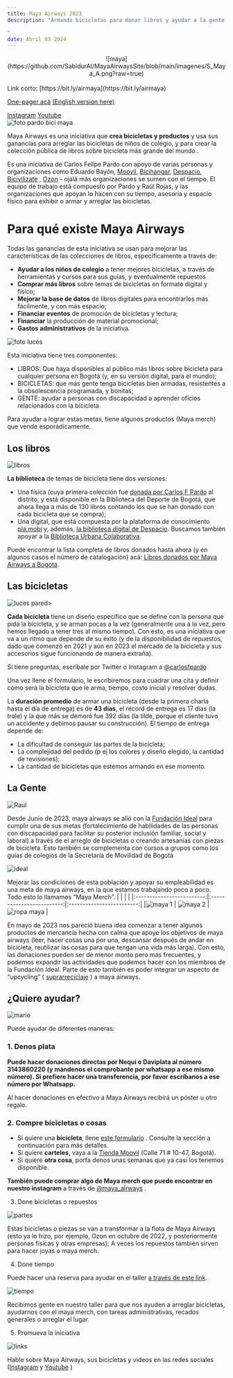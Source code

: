 ```yaml
---
title: Maya Airways 2023
description: "Armando bicicletas para donar libros y ayudar a la gente

"
date: Abril 03 2024
---
```

<div align="center">
![maya](https://github.com/SabidurAI/MayaAirwaysSite/blob/main/imagenes/S_Maya_A.png?raw=true) 
</div>
<br />
Link corto: [https://bit.ly/airmaya](https://bit.ly/airmaya)

[One-pager acá](https://docs.google.com/document/d/1Li1z238mQcPfKxUupICu4kIJ7W1W_h4TzlGs0NCGJVY/edit#) 
[(English version here)](https://docs.google.com/document/d/1ITUZwD1hASYBO-TOrwtaUYVR_t7fjb4wlYwKbfAd_8o/edit#)

[Instagram](https://instagram.com/maya_airways) 
[Youtube](https://www.youtube.com/@maya_airways)
<br />
![foto pardo bici maya](https://github.com/SabidurAI/MayaAirwaysSite/blob/main/imagenes/foto%20pardo%20bici%20maya.jpg?raw=true)

Maya Airways es una iniciativa que <b>crea bicicletas y productos</b> y usa sus ganancias para arreglar las bicicletas de niños de colegio, y para crear la colección pública de libros sobre bicicleta más grande del mundo..

Es una iniciativa de Carlos Felipe Pardo con apoyo de varias personas y organizaciones como Eduardo Bayón,  [Moovil](https://www.instagram.com/moovil_co/?hl=en), [Bicihangar](https://www.instagram.com/bicihangar/), [Despacio](https://www.despacio.org), [Bicivilizate](https://www.bicivilizate.com) , [Ozon](https://ozon.mobi) - ojalá más organizaciones se sumen con el tiempo. El equipo de trabajo está compuesto por Pardo y Raúl Rojas, y las organizaciones que apoyan lo hacen con su tiempo, asesoría y espacio físico para exhibir o armar y arreglar las bicicletas.

<h1>Para qué existe Maya Airways</h1>

Todas las ganancias de esta iniciativa se usan para mejorar las características de las colecciones de libros, específicamente a través de:
- <b>Ayudar a los niños de colegio</b> a tener mejores bicicletas, a través de herramientas y cursos para sus guías, y eventualmente repuestos
- <b>Comprar más libros</b> sobre temas de bicicletas en formato digital y físico;
- <b>Mejorar la base de datos</b> de libros digitales para encontrarlos más fácilmente, y con más espacio;
- <b>Financiar eventos</b> de promoción de bicicletas y lectura;
- <b>Financiar</b> la producción de material promocional;
- <b>Gastos administrativos</b> de la iniciativa.

![foto luces](https://github.com/SabidurAI/MayaAirwaysSite/blob/main/imagenes/foto%20luces.jpg?raw=true)

Esta iniciativa tiene tres componentes:
- LIBROS: Que haya disponibles al público más libros sobre bicicleta para cualquier persona en Bogotá (y, en su versión digital, para el mundo);
- BICICLETAS: que más gente tenga bicicletas bien armadas, resistentes a la obsolescencia programada, y bonitas;
- GENTE: ayudar a personas con discapacidad a aprender oficios relacionados con la bicicleta.

Para ayudar a lograr estas metas, tiene algunos productos (Maya merch) que vende esporádicamente.

<h2>Los libros</h2>

![libros](https://github.com/SabidurAI/MayaAirwaysSite/blob/main/imagenes/libros.jpg?raw=true)

<b>La biblioteca</b> de temas de bicicleta tiene dos versiones: 
- Una física (cuya primera colección fue [donada por Carlos F Pardo](https://twitter.com/carlosfpardo/status/1542676429149700096?s=20&t=50Y87-cPsi1NBmfJkcAxRw) al distrito, y está disponible en la Biblioteca del Deporte de Bogotá, que ahora llega a más de 130 libros contando los que se han donado con cada bicicleta que se compra);
- Una digital, que está compuesta por la plataforma de conocimiento [pla.mobi](https://www.pla.mobi/) y, además, [la biblioteca digital de Despacio](https://www.despacio.org/bicis/). Buscamos también apoyar a la [Biblioteca Urbana Colaborativa](https://buc.sistemaurbano.org).

Puede encontrar la lista completa de libros donados hasta ahora (y en algunos casos el número de catalogación) acá: [Libros donados por Maya Airways a Bogotá](https://docs.google.com/document/d/1ohsh9qbMovX4JVrikMFPj1Nh6DRSSskDi0cww7gR1mU/edit). 

<h2>Las bicicletas</h2>

![luces pared](https://github.com/SabidurAI/MayaAirwaysSite/blob/main/imagenes/luces%20pared.jpg?raw=true)>

<b>Cada bicicleta</b> tiene un diseño específico que se define con la persona que pida la bicicleta, y se arman pocas a la vez (generalmente una a la vez, pero hemos llegado a tener tres al mismo tiempo). Con esto, es una iniciativa que va a un ritmo que depende de su éxito (y de la disponibilidad de repuestos, dado que comenzó en 2021 y aún en 2023 el mercado de la bicicleta y sus accesorios sigue funcionando de manera extraña).

Si tiene preguntas, escríbale por Twitter o Instagram a [@carlosfpardo](https://twitter.com/carlosfpardo) 

Una vez llene el formulario, le escribiremos para cuadrar una cita y definir cómo será la bicicleta que le arma, tiempo, costo inicial y resolver dudas.
 
La <b>duración promedio</b> de armar una bicicleta (desde la primera charla hasta el día de entrega) es de <b>43 días</b>, el récord de entrega es 17 días (la trole) y la que más se demoró fue 392 días (la tilde, porque el cliente tuvo un accidente y debimos pausar su construcción). El tiempo de entrega depende de:
- La dificultad de conseguir las partes de la bicicleta;
- La complejidad del pedido (p ej los colores y diseño elegido, la cantidad de revisiones);
- La cantidad de bicicletas que estemos armando en ese momento.

<h2>La Gente</h2>

![Raul](https://github.com/SabidurAI/MayaAirwaysSite/blob/main/imagenes/Raul.jpg?raw=true)

Desde Junio de 2023, maya airways se alió con la [Fundación Ideal](http://www.idealfundacion.org) para cumplir una de sus metas (fortalecimiento de habilidades de las personas con discapacidad para facilitar su posterior inclusión familiar, social y laboral) a través de el arreglo de bicicletas o creando artesanías con piezas de bicicleta. Esto también se complementa con cursos a grupos como los guías de colegios de la Secretaría de Movilidad de Bogotá

![ideal](https://github.com/SabidurAI/MayaAirwaysSite/blob/main/imagenes/ideal.jpg?raw=true)

Mejorar las condiciones de esta población y apoyar su empleabilidad es una meta de maya airways, en la que estamos trabajando poco a poco. Todo esto lo llamamos “Maya Merch”.
| | | |
|:-------------------------:|:-------------------------:|:-------------------------:|
|![maya 1](https://github.com/SabidurAI/MayaAirwaysSite/blob/main/imagenes/maya%201.png?raw=true) | ![maya 2](https://github.com/SabidurAI/MayaAirwaysSite/blob/main/imagenes/maya%202.jpg?raw=true) | ![ropa maya](https://github.com/SabidurAI/MayaAirwaysSite/blob/main/imagenes/ropa%20maya.jpg?raw=true) |

En mayo de 2023 nos pareció buena idea comenzar a tener algunos productos de mercancía hecha con calma que apoye los objetivos de maya airways (leer, hacer cosas una por una, descansar después de andar en bicicleta, reutilizar las cosas para que tengan una vida más larga). Con esto, las donaciones pueden ser de menor monto pero más frecuentes, y podemos expandir las actividades que podemos hacer con los miembros de la Fundación Ideal. Parte de esto también es poder integrar un aspecto de “upcycling” ( [suprarreciclaje](https://es.wikipedia.org/wiki/Suprarreciclaje) ) a maya airways.

<h2>¿Quiere ayudar?</h2>

![mario](https://github.com/SabidurAI/MayaAirwaysSite/blob/main/imagenes/mario.jpg?raw=true)

Puede ayudar de diferentes maneras:

<h3> 1. Denos plata</h3>

<b>Puede hacer donaciones directas por Nequi o Daviplata al número 3143860220 (y mándenos el comprobante por whatsapp a ese mismo número). Si prefiere hacer una transferencia, por favor escríbanos a ese número por Whatsapp.</b>

Al hacer donaciones en efectivo a Maya Airways recibirá un póster u otro regalo.

<h3> 2. Compre bicicletas o cosas</h3>

- Si quiere una <b>bicicleta</b>, llene [este formulario](https://forms.gle/LUj8iSi9KSTw4Zdc8) . Consulte la sección a continuación para más detalles.
- Si quiere <b>carteles</b>, vaya a la [Tienda Moovil](https://www.instagram.com/moovil_co/) (Calle 71 # 10-47, Bogotá).
- Si quiere <b>otra cosa</b>, porfa denos unas semanas que ya casi los tenemos disponible.

<b>También puede comprar algo de Maya merch que puede encontrar en nuestro instagram</b> a través de [@maya_airways](https://www.instagram.com/maya_airways/) .

3. Done bicicletas o repuestos

![partes](https://github.com/SabidurAI/MayaAirwaysSite/blob/main/imagenes/partes.jpg?raw=true)

Estas bicicletas o piezas se van a transformar a la flota de Maya Airways (esto ya lo hizo, por ejemplo, Ozon en octubre de 2022, y posteriormente personas físicas y otras empresas); A veces los repuestos también sirven para hacer joyas o maya merch.

4. Done tiempo

Puede hacer una reserva para ayudar en el taller [a través de este link](https://calendar.app.google/tesrKdrWrVMdAWqr7).

![tiempo](https://github.com/SabidurAI/MayaAirwaysSite/blob/main/imagenes/tiempo.jpg?raw=true)

Recibimos gente en nuestro taller para que nos ayuden a arreglar bicicletas, ayudarnos con el maya merch, con tareas administrativas, recados generales o arreglar el lugar.

5. Promueva la iniciativa

![links](https://github.com/SabidurAI/MayaAirwaysSite/blob/main/imagenes/links.jpg?raw=true)

Hable sobre Maya Airways, sus bicicletas y videos en las redes sociales ([Instagram](https://instagram.com/maya_airways) y [Youtube](https://www.youtube.com/@maya_airways) )

